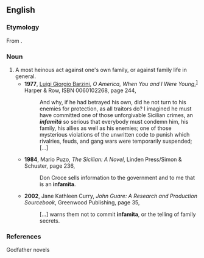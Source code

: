 ==English==
{{rfv}}
===Etymology===
From {{It.}} {{term|infamità}}.

===Noun===
{{en-noun}}

# A most heinous act against one's own family, or against family life in general.
#* '''1977''', [[w:Luigi Barzini, Jr.|Luigi Giorgio Barzini]], ''O America, When You and I Were Young'',<sup>[http://books.google.com/books?id=wNgqAAAAMAAJ]</sup> Harper &amp; Row, ISBN 0060102268, page 244,
#*: And why, if he had betrayed his own, did he not turn to his enemies for protection, as all traitors do? I imagined he must have committed one of those unforgivable Sicilian crimes, an '''''infamità''''' so serious that everybody must condemn him, his family, his allies as well as his enemies; one of those mysterious violations of the unwritten code to punish which rivalries, feuds, and gang wars were temporarily suspended; […]
#* '''1984''', Mario Puzo, ''The Sicilian: A Novel'', Linden Press/Simon & Schuster, page 236,
#*: Don Croce sells information to the government and to me that is an '''infamita'''.
#* '''2002''', Jane Kathleen Curry, ''John Guare: A Research and Production Sourcebook'', Greenwood Publishing, page 35,
#*: […] warns them not to commit '''infamita''', or the telling of family secrets.

===References===
Godfather novels